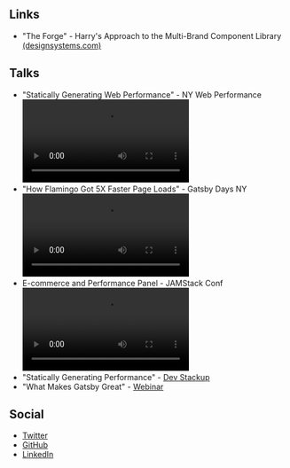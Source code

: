 
## Links
- "The Forge" - Harry's Approach to the Multi-Brand Component Library [(designsystems.com)](https://www.designsystems.com/the-forge-harrys-approach-to-multi-brand-design-systems/)

## Talks
- "Statically Generating Web Performance" - NY Web Performance
    <Video src="https://www.youtube.com/embed/TDFuH1qexLk" />
- "How Flamingo Got 5X Faster Page Loads" - Gatsby Days NY
    <Video src="https://www.youtube.com/embed/cp6nWSBEM0o" />
- E-commerce and Performance Panel - JAMStack Conf
    <Video src="https://www.youtube.com/embed/oRG1E0xLB4U" />
- "Statically Generating Performance" - [Dev Stackup](https://www.youtube.com/watch?v=uq7B_W1xIw0)
- "What Makes Gatsby Great" - [Webinar](https://www.youtube.com/watch?v=lunJFup4YAg&t=30m13s)

## Social
- [Twitter](https://twitter.com/_brimtown)
- [GitHub](https://github.com/brimtown)
- [LinkedIn](https://www.linkedin.com/in/brimtown/)
